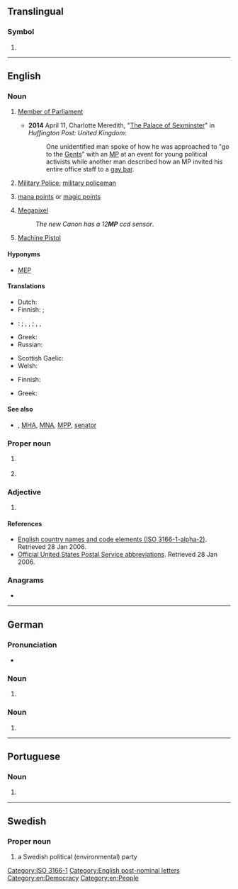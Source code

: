 {{also|mp|Mp|.mp|m.p.|M-p}}
==Translingual==

===Symbol===
{{head|mul|symbol}}

# {{n-g|The [[ISO]] 3166-1 two-letter (alpha-2) code for [[Northern Mariana Islands]].}}

[[Category:ISO 3166-1]]

----

==English==
{{wikipedia}}

===Noun===
{{en-noun|~}}

# {{lb|en|politics}} [[Member of Parliament]]
#* '''2014''' April 11, Charlotte Meredith, "[http://www.huffingtonpost.co.uk/2014/04/11/sexual-harassment-parliament-_n_5130551.html The Palace of Sexminster]" in ''Huffington Post: United Kingdom'':
#*: One unidentified man spoke of how he was approached to "go to the [[gents|Gents]]" with an [[MP]] at an event for young political activists while another man described how an MP invited his entire office staff to a [[gay bar]].
# {{lb|en|military}} [[military police|Military Police]]; [[military policeman]]
# {{lb|en|fantasy|_|RPG|fantasy|_|board games|fantasy|_|video games}} [[mana points]] or [[magic points]]
# [[megapixel|Megapixel]]
#: ''The new Canon has a 12'''MP''' ccd sensor''.
# [[machine pistol|Machine Pistol]]

====Hyponyms====
* [[MEP]] {{qualifier|EU|politics}}

====Translations====
{{trans-top|Member of Parliament}}
* Dutch: {{t+|nl|Kamerlid|n}}
* Finnish: {{t|fi|kans.ed.}} {{q|nat'l parliament}}; {{t+|fi|MEP}} {{q|Eur. Parliament}}
* {{q|general}}: {{t+|de|Abgeordneter|m}}; {{q|German national parliament}} {{t+|de|Bundestagsabgeordneter|m}}, {{t|de|Mitglied des Bundestags|n}}, {{t+|de|MdB}}; {{q|German federal parliaments}} {{t+|de|Landtagsabgeordneter|m}}, {{t|de|Mitglied des Landtags|n}}, {{t+|de|MdL}}
* Greek: {{t+|el|βουλευτής|m|f|sc=Grek}}
* Russian: {{t+|ru|нарде́п|m}} {{qualifier|people's deputy in Russia}}
{{trans-mid}}
* Scottish Gaelic: {{t|gd|BP}}
* Welsh: {{t|cy|AS}}
{{trans-bottom}}

{{trans-top|Military Police}}
* Finnish: {{t+|fi|SP}}
{{trans-mid}}
* Greek: {{t|el|ΣΝ|sc=Grek}}
{{trans-bottom}}

====See also====
* {{sense|parliament}} {{l|en|MLA}}, [[MHA]], [[MNA]], [[MPP]], [[senator]]

===Proper noun===
{{en-proper noun}}

# {{lb|en|geography}} {{initialism of|en|[[Mandatory Palestine]]}}
# {{initialism of|en|[[Madhya Pradesh]]}}

===Adjective===
{{en-adj|-}}

# {{lb|en|video games}} {{initialism of|en|multiplayer}}

====References====
* [https://web.archive.org/web/20060128044332/http://www.iso.ch/iso/en/prods-services/iso3166ma/02iso-3166-code-lists/list-en1.html English country names and code elements (ISO 3166-1-alpha-2)]. Retrieved 28 Jan 2006.
* [https://web.archive.org/web/20070225150423/http://www.usps.com/ncsc/lookups/abbreviations.html Official United States Postal Service abbreviations]. Retrieved 28 Jan 2006.

===Anagrams===
* {{anagrams|en|a=mp|P. M.|P.M.|PM|p.m.|pm}}

[[Category:English post-nominal letters]]
[[Category:en:Democracy]]
[[Category:en:People]]

----

==German==

===Pronunciation===
* {{audio|de|De-MP.ogg|Audio}}

===Noun===
{{de-noun|f|MP|MPs|pl2=MP}}

# {{init of|de|Maschinenpistole|t=machine pistol, submachine gun}}

===Noun===
{{de-noun|m|MP|MPs|pl2=MP}}

# {{init of|de|Ministerpräsident|t=head of government of one of Germany's 16 federal states}}

----

==Portuguese==

===Noun===
{{pt-noun|f|s}}

# {{initialism of|pt|medida provisória}}

----

==Swedish==

===Proper noun===
{{head|sv|proper noun}}

# {{init of|sv|[[w:sv:Miljöpartiet de Gröna|Miljöpartiet de Gröna]]|dot=;}} a Swedish political (environmental) party